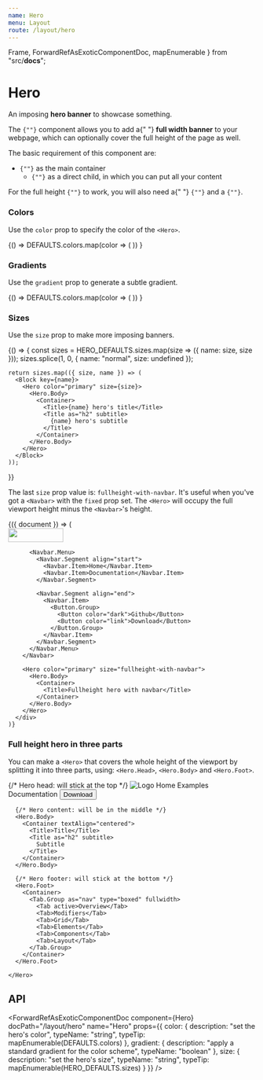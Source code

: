 ```yaml
---
name: Hero
menu: Layout
route: /layout/hero
---
```



  Frame,
  ForwardRefAsExoticComponentDoc,
  mapEnumerable
} from "src/__docs__";

# Hero

An imposing **hero banner** to showcase something.

<Content>
  <p>
    The <code>{"<Hero>"}</code> component allows you to add a{" "}
    <strong>full width banner</strong> to your webpage, which can optionally
    cover the full height of the page as well.
  </p>
  <p>The basic requirement of this component are:</p>
  <ul>
    <li>
      <code>{"<Hero>"}</code> as the main container
      <ul>
        <li>
          <code>{"<Hero.Body>"}</code> as a direct child, in which you can put
          all your content
        </li>
      </ul>
    </li>
  </ul>
  <p>
    For the full height <code>{"<Hero>"}</code> to work, you will also need a{" "}
    <code>{"<Hero.Head>"}</code> and a <code>{"<Hero.Foot>"}</code>.
  </p>
</Content>

<Playground>
  <Hero>
    <Hero.Body>
      <Container>
        <Title>Hero title</Title>
        <Title as="h2" subtitle>
          Hero Subtitle
        </Title>
      </Container>
    </Hero.Body>
  </Hero>
</Playground>

### Colors

Use the `color` prop to specify the color of the `<Hero>`.

<Playground>
  {() =>
    DEFAULTS.colors.map(color => (
      <Block key={color}>
        <Hero color={color}>
          <Hero.Body>
            <Container>
              <Title>{color} hero's title</Title>
              <Title as="h2" subtitle>
                {color} hero's subtitle
              </Title>
            </Container>
          </Hero.Body>
        </Hero>
      </Block>
    ))
  }
</Playground>

### Gradients

Use the `gradient` prop to generate a subtle gradient.

<Playground>
  {() =>
    DEFAULTS.colors.map(color => (
      <Block key={color}>
        <Hero gradient color={color}>
          <Hero.Body>
            <Container>
              <Title>{color} hero's title with gradient</Title>
              <Title as="h2" subtitle>
                {color} hero's subtitle with gradient
              </Title>
            </Container>
          </Hero.Body>
        </Hero>
      </Block>
    ))
  }
</Playground>

### Sizes

Use the `size` prop to make more imposing banners.

<Playground>
  {() => {
    const sizes = HERO_DEFAULTS.sizes.map(size => ({ name: size, size }));
    sizes.splice(1, 0, { name: "normal", size: undefined });

    return sizes.map(({ size, name }) => (
      <Block key={name}>
        <Hero color="primary" size={size}>
          <Hero.Body>
            <Container>
              <Title>{name} hero's title</Title>
              <Title as="h2" subtitle>
                {name} hero's subtitle
              </Title>
            </Container>
          </Hero.Body>
        </Hero>
      </Block>
    ));

}}

</Playground>

The last `size` prop value is: `fullheight-with-navbar`.
It's useful when you've got a `<Navbar>` with the `fixed` prop set.
The `<Hero>` will occupy the full viewport height minus the `<Navbar>`'s height.

<Playground>
  <Frame>
    {({ document }) => (
      <div style={{ height: "500px" }}>
        <Navbar fixed="top" color="warning" document={document}>
          <Navbar.Brand>
            <Navbar.Item href="#">
              <img
                src="https://bulma.io/images/bulma-logo.png"
                alt=""
                role="presentation"
                width="112"
                height="28"
              />
            </Navbar.Item>
            <Navbar.Burger />
          </Navbar.Brand>

          <Navbar.Menu>
            <Navbar.Segment align="start">
              <Navbar.Item>Home</Navbar.Item>
              <Navbar.Item>Documentation</Navbar.Item>
            </Navbar.Segment>

            <Navbar.Segment align="end">
              <Navbar.Item>
                <Button.Group>
                  <Button color="dark">Github</Button>
                  <Button color="link">Download</Button>
                </Button.Group>
              </Navbar.Item>
            </Navbar.Segment>
          </Navbar.Menu>
        </Navbar>

        <Hero color="primary" size="fullheight-with-navbar">
          <Hero.Body>
            <Container>
              <Title>Fullheight hero with navbar</Title>
            </Container>
          </Hero.Body>
        </Hero>
      </div>
    )}

  </Frame>
</Playground>

### Full height hero in three parts

You can make a `<Hero>` that covers the whole height of the viewport by splitting it into three parts, using: `<Hero.Head>`, `<Hero.Body>` and `<Hero.Foot>`.

<Playground>
  <Frame style={{ height: "500px" }}>
    <Hero size="fullheight" color="primary">
      {/* Hero head: will stick at the top */}
      <Hero.Head>
        <Navbar>
          <Container>
            <Navbar.Brand>
              <Navbar.Item>
                <img
                  src="https://bulma.io/images/bulma-type-white.png"
                  alt="Logo"
                />
              </Navbar.Item>
              <Navbar.Burger />
            </Navbar.Brand>
            <Navbar.Menu>
              <Navbar.Segment align="end">
                <Navbar.Item active>Home</Navbar.Item>
                <Navbar.Item>Examples</Navbar.Item>
                <Navbar.Item>Documentation</Navbar.Item>
                <Navbar.Item as="span">
                  <Button color="primary" inverted>
                    <Icon>
                      <FontAwesomeIcon icon={faGithub} />
                    </Icon>
                    <span>Download</span>
                  </Button>
                </Navbar.Item>
              </Navbar.Segment>
            </Navbar.Menu>
          </Container>
        </Navbar>
      </Hero.Head>

      {/* Hero content: will be in the middle */}
      <Hero.Body>
        <Container textAlign="centered">
          <Title>Title</Title>
          <Title as="h2" subtitle>
            Subtitle
          </Title>
        </Container>
      </Hero.Body>

      {/* Hero footer: will stick at the bottom */}
      <Hero.Foot>
        <Container>
          <Tab.Group as="nav" type="boxed" fullwidth>
            <Tab active>Overview</Tab>
            <Tab>Modifiers</Tab>
            <Tab>Grid</Tab>
            <Tab>Elements</Tab>
            <Tab>Components</Tab>
            <Tab>Layout</Tab>
          </Tab.Group>
        </Container>
      </Hero.Foot>

    </Hero>

  </Frame>
</Playground>

## API

<ForwardRefAsExoticComponentDoc
  component={Hero}
  docPath="/layout/hero"
  name="Hero"
  props={{
    color: {
      description: "set the hero's color",
      typeName: "string",
      typeTip: mapEnumerable(DEFAULTS.colors)
    },
    gradient: {
      description: "apply a standard gradient for the color scheme",
      typeName: "boolean"
    },
    size: {
      description: "set the hero's size",
      typeName: "string",
      typeTip: mapEnumerable(HERO_DEFAULTS.sizes)
    }
  }}
/>

<ForwardRefAsExoticComponentDoc
  component={Hero.Body}
  docPath="/layout/hero"
  name="Hero.Body"
/>

<ForwardRefAsExoticComponentDoc
  component={Hero.Foot}
  docPath="/layout/hero"
  name="Hero.Foot"
/>

<ForwardRefAsExoticComponentDoc
  component={Hero.Head}
  docPath="/layout/hero"
  name="Hero.Head"
/>
